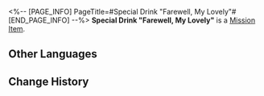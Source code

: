 <%-- [PAGE_INFO]
PageTitle=#Special Drink "Farewell, My Lovely"#
[END_PAGE_INFO] --%>
{{Item Infobox
|id          = 140456
|image       = Item Special Drink Farewell My Lovely.png{{subst:void|<!--$UPLOAD:<<SpriteOutput/ItemFigures/140456.png>-<Item Special Drink Farewell My Lovely.png>-<Item Icons>>-->}}
|type        = Mission Item
|invCategory = Missions
|rarity      = 3
|effect      = 
|description = A special concoction tailored exclusively for you by the drinksmith Gallagher.
}}
{{Description|''"Raise this glass of 'Farewell, My Lovely' in your honor, seeker of truth &mdash;"<br />"To unfinished business."''}}
'''Special Drink "Farewell, My Lovely"''' is a [[Mission Item]].

==Other Languages==
{{Other Languages
|en   = Special Drink "Farewell, My Lovely"
|zhs  = 特调「再见，吾爱」
|zht  = 特調「再見，吾愛」
|ja   = 特製モクテル「さらば愛しき人よ」
|ko   = 스페셜 블렌드 「잘 가요 내 사랑」
|es   = Bebida especial "Adiós, amor mío"
|fr   = Boisson spéciale «&nbsp;Adieu, mon amour&nbsp;»
|ru   = Особый напиток «Прощай, любовь моя»
|th   = เครื่องดื่มสูตรพิเศษ "ลาก่อนผู้เป็นที่รัก"
|vi   = Thức Uống Đặc Sắc "Tạm Biệt, Tình Yêu Của Tôi"
|de   = Spezialgetränk „Leb wohl, mein Liebling“
|id   = Racikan Khusus "Sampai Jumpa, Cintaku"
|pt   = Drinque Especial "Até Mais, Meu Bem"
}}

==Change History==
{{Change History|2.1}}